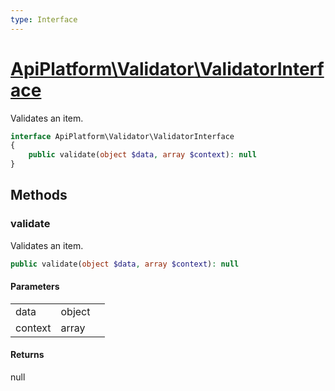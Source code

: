```yaml
---
type: Interface
---
```


# [ApiPlatform\Validator\ValidatorInterface](/docs/vmain/reference/Validator/ValidatorInterface)

Validates an item.


```php
interface ApiPlatform\Validator\ValidatorInterface
{
    public validate(object $data, array $context): null
}
```
## Methods

### validate

Validates an item.

```php
public validate(object $data, array $context): null
```

#### Parameters

<table><tbody>
<tr><td>data</td><td>object</td><td></td></tr><tr><td>context</td><td>array</td><td></td></tr>
</tbody>
</table>

#### Returns

null
